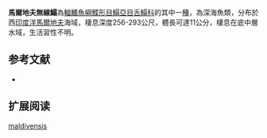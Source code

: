 {{Speciesbox
| name = 馬爾地夫無線鰨
| image = 
| image_width = 250px
| image_caption = 
| status = NE
| status_system = IUCN3.1
| genus = Symphurus
| species = maldivensis
| authority = [[Chabanaud|Chabanaud]], [[1955|1955]]
| synonyms = 
}}

'''馬爾地夫無線鰨'''為[[輻鰭魚綱|輻鰭魚綱]][[鰈形目|鰈形目]][[鰨亞目|鰨亞目]][[舌鰨科|舌鰨科]]的其中一[[種|種]]，為深海魚類，分布於西[[印度洋|印度洋]][[馬爾地夫|馬爾地夫]]海域，棲息深度256-293公尺，體長可達11公分，棲息在底中層水域，生活習性不明。
==参考文献==
*{{FishBase_species|genus=Symphurus |species=maldivensis |year=2014|month=4}}

== 扩展阅读 ==
{{refbegin}}
{{wikispecies-inline|Symphurus maldivensis|馬爾地夫無線鰨}}
{{refend}}
{{Taxonbar|from=Q3759267}}

[[Category:無線鰨屬|maldivensis]]


{{魚類小作品}}